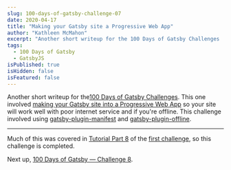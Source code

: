```yaml
---
slug: 100-days-of-gatsby-challenge-07
date: 2020-04-17
title: "Making your Gatsby site a Progressive Web App"
author: "Kathleen McMahon"
excerpt: "Another short writeup for the 100 Days of Gatsby Challenges . This one involved making your Gatsby site into a Progressive Web App so your"
tags:
  - 100 Days of Gatsby
  - GatsbyJS
isPublished: true
isHidden: false
isFeatured: false
---
```


Another short writeup for the[100 Days of Gatsby Challenges](https://twitter.com/gatsbyjs/status/1208068118335119364). This one involved [making your Gatsby site into a Progressive Web App](https://www.gatsbyjs.org/blog/100days/pwa/) so your site will work well with poor internet service and if you're offline. This challenge involved using [gatsby-plugin-manifest](https://www.gatsbyjs.org/packages/gatsby-plugin-manifest) and [gatsby-plugin-offline](https://www.gatsbyjs.org/packages/gatsby-plugin-offline).

---

Much of this was covered in [Tutorial Part 8](https://www.gatsbyjs.org/tutorial/part-eight/) of the [first challenge](/write/100-days-of-gatsby-challenge-01), so this challenge is completed.

Next up, [100 Days of Gatsby — Challenge 8](/write/100-days-of-gatsby-challenge-08/).
